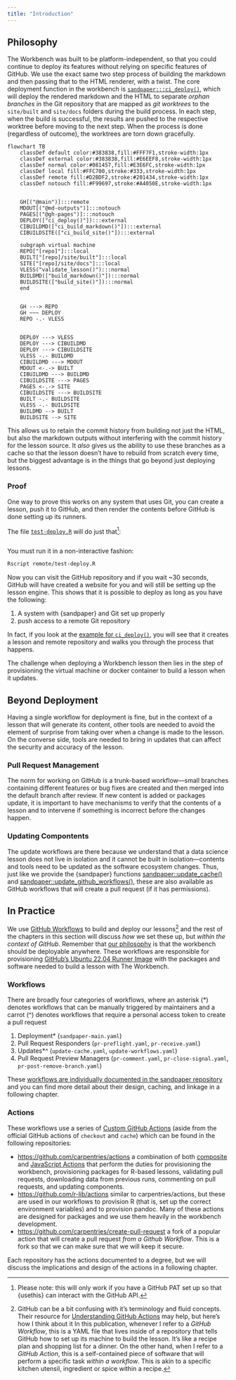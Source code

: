 ```yaml
---
title: "Introduction"
---
```


## Philosophy {#sec-philosophy}

The Workbench was built to be platform-independent, so that you could continue
to deploy its features without relying on specific features of GitHub. We use
the exact same two step process of building the markdown and then passing that
to the HTML renderer, with a twist. The core deployment function in the
workbench is [`sandpaper:::ci_deploy()`][ci-deploy], which will deploy the
rendered markdown and the HTML to separate _orphan branches_ in the Git
repository that are mapped as _git worktrees_ to the `site/built` and
`site/docs` folders during the build process. In each step, when the build is
successful, the results are pushed to the respective worktree before moving to
the next step. When the process is done (regardless of outcome), the worktrees
are torn down gracefully. 

[ci-deploy]: https://carpentries.github.io/sandpaper/reference/ci_deploy.html


```mermaid
flowchart TB
    classDef default color:#383838,fill:#FFF7F1,stroke-width:1px
    classDef external color:#383838,fill:#E6EEF8,stroke-width:1px
    classDef normal color:#081457,fill:#E3E6FC,stroke-width:1px
    classDef local fill:#FFC700,stroke:#333,stroke-width:1px
    classDef remote fill:#D2BDF2,stroke:#201434,stroke-width:1px
    classDef notouch fill:#F99697,stroke:#A4050E,stroke-width:1px


    GH[("@main")]:::remote
    MDOUT[("@md-outputs")]:::notouch
    PAGES[("@gh-pages")]:::notouch
    DEPLOY(["ci_deploy()"]):::external
    CIBUILDMD(["ci_build_markdown()"]):::external
    CIBUILDSITE(["ci_build_site()"]):::external

    subgraph virtual machine
    REPO["[repo]"]:::local
    BUILT["[repo]/site/built"]:::local
    SITE["[repo]/site/docs"]:::local
    VLESS("validate_lesson()"):::normal
    BUILDMD(["build_markdown()"]):::normal
    BUILDSITE(["build_site()"]):::normal
    end


    GH ---> REPO
    GH ~~~ DEPLOY
    REPO -.- VLESS


    DEPLOY ---> VLESS
    DEPLOY ---> CIBUILDMD
    DEPLOY ---> CIBUILDSITE
    VLESS -.- BUILDMD
    CIBUILDMD ---> MDOUT
    MDOUT <-.-> BUILT
    CIBUILDMD ---> BUILDMD
    CIBUILDSITE ---> PAGES
    PAGES <-.-> SITE
    CIBUILDSITE ---> BUILDSITE
    BUILT -.- BUILDSITE
    VLESS -.- BUILDSITE
    BUILDMD --> BUILT
    BUILDSITE --> SITE
```

This allows us to retain the commit history from building not just the HTML, but
also the markdown outputs without interfering with the commit history for the
lesson source. It _also_ gives us the ability to use these branches as a cache
so that the lesson doesn't have to rebuild from scratch every time, but the
biggest advantage is in the things that go beyond just deploying lessons.

### Proof

One way to prove this works on any system that uses Git, you can create a
lesson, push it to GitHub, and then render the contents before GitHub is done
setting up its runners.

The file [`test-deploy.R`](test-deploy.R) will do just that[^pat]:

```r
```

[^pat]: Please note: this will only work if you have a GitHub PAT set up so that
  {usethis} can interact with the GitHub API.

You must run it in a non-interactive fashion:

```bash
Rscript remote/test-deploy.R
```

Now you can visit the GitHub repository and if you wait ~30 seconds, GitHub will
have created a website for you and will still be setting up the lesson engine.
This shows that it is possible to deploy as long as you have the following:

1. A system with {sandpaper} and Git set up properly
2. push access to a remote Git repository

In fact, if you look at the [example for `ci_deploy()`][ci-deploy], you will see that it
creates a lesson and remote repository and walks you through the process that
happens. 

The challenge when deploying a Workbench lesson then lies in the step of
provisioning the virtual machine or docker container to build a lesson when it
updates. 

## Beyond Deployment

Having a single workflow for deployment is fine, but in the context of a lesson
that will generate its content, other tools are needed to avoid the element of
surprise from taking over when a change is made to the lesson. On the converse
side, tools are needed to bring in updates that can affect the security and
accuracy of the lesson.

### Pull Request Management

The norm for working on GitHub is a trunk-based workflow---small branches
containing different features or bug fixes are created and then merged into the
default branch after review. If new content is added or packages update, it is
important to have mechanisms to verify that the contents of a lesson and to
intervene if something is incorrect before the changes happen.

### Updating Compontents

The update workflows are there because we understand that a data science lesson
does not live in isolation and it cannot be built in isolation---contents and
tools need to be updated as the software ecosystem changes. Thus, just like we
provide the {sandpaper} functions [sandpaper::update_cache()](https://carpentries.github.io/sandpaper/reference/dependency_management.html) and [sandpaper::update_github_workflows()](https://carpentries.github.io/sandpaper/reference/update_github_workflows.html), these are also available as GitHub workflows that will create a pull request (if it has permissions).


## In Practice

We use [GitHub Workflows][GHW] to build and deploy our lessons[^gha] and the
rest of the chapters in this section will discuss _how_ we set these up, but
_within the context of GitHub_. Remember that [our philosophy](#sec-philosophy)
is that the workbench should be deployable anywhere. These workflows are
responsible for provisioning [GitHub's Ubuntu 22.04 Runner
Image](https://github.com/actions/runner-images/blob/main/images/linux/Ubuntu2204-Readme.md)
with the packages and software needed to build a lesson with The Workbench. 

### Workflows

There are broadly four categories of workflows, where an asterisk (\*) denotes
workflows that can be manually triggered by maintainers and a carrot (\^)
denotes workflows that require a personal access token to create a pull request

1. Deployment\* (`sandpaper-main.yaml`)
2. Pull Request Responders (`pr-preflight.yaml`, `pr-receive.yaml`)
3. Updates\*\^ (`update-cache.yaml`, `update-workflows.yaml`)
4. Pull Request Preview Managers (`pr-comment.yaml`, `pr-close-signal.yaml`, 
   `pr-post-remove-branch.yaml`)


These [workflows are individually documented in the sandpaper
repository](https://github.com/carpentries/sandpaper/tree/main/inst/workflows#readme)
and you can find more detail about their design, caching, and linkage in a
following chapter.

[GHW]: https://docs.github.com/en/actions/using-workflows/about-workflows
[^gha]: GitHub can be a bit confusing with it's terminology and fluid concepts.
  Their resource for [Understanding GitHub
  Actions](https://docs.github.com/en/actions/learn-github-actions/understanding-github-actions)
  may help, but here's how I think about it In this publication, whenever I
  refer to a _GitHub Workflow_, this is a YAML file that lives inside of a
  repository that tells GitHub how to set up its machine to build the lesson.
  It's like a recipe plan and shopping list for a dinner. On the other hand,
  when I refer to a _GitHub Action_, this is a self-contained piece of software
  that will perform a specific task _within a workflow_. This is akin to a
  specific kitchen utensil, ingredient or spice within a recipe. 

### Actions

These workflows use a series of [Custom GitHub Actions][GHA] (aside from the
official GitHub actions of `checkout` and `cache`) which can be found
in the following repositories:

 - <https://github.com/carpentries/actions> a combination of both [composite]
   and [JavaScript Actions][jsa] that perform the duties for provisioning the
   workbench, provisioning packages for R-based lessons, validating pull
   requests, downloading data from previous runs, commenting on pull requests, 
   and updating components.
 - <https://github.com/r-lib/actions> similar to carpentries/actions, but these
   are used in our workflows to provision R (that is, set up the correct
   environment variables) and to provision pandoc. Many of these actions are
   designed for packages and we use them heavily in the workbench development.
 - <https://github.com/carpentries/create-pull-request> a fork of a popular
   action that will create a pull request _from a Github Workflow_. This is a
   fork so that we can make sure that we will keep it secure.

[GHA]: https://docs.github.com/en/actions/creating-actions/about-custom-actions
[composite]: https://docs.github.com/en/actions/creating-actions/about-custom-actions#composite-actions
[jsa]: https://docs.github.com/en/actions/creating-actions/about-custom-actions#composite-actions

Each repository has the actions documented to a degree, but we will discuss the
implications and design of the actions in a following chapter. 


